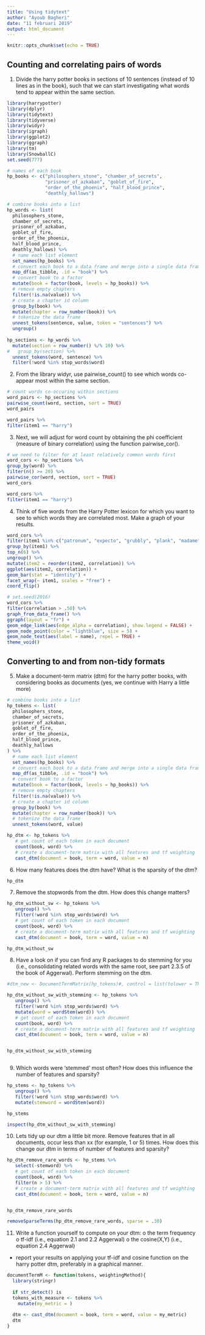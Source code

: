 ```yaml
---
title: "Using tidytext"
author: "Ayoub Bagheri"
date: "11 februari 2019"
output: html_document
---
```


```r
knitr::opts_chunk$set(echo = TRUE)
```

## Counting and correlating pairs of words

1. Divide the harry potter books in sections of 10 sentences (instead of 10 lines as in the book), such that we can start investigating what words tend to appear within the same section. 

```r
library(harrypotter)
library(dplyr)
library(tidytext)
library(tidyverse)
library(widyr)
library(igraph)
library(ggplot2)
library(ggraph)
library(tm)
library(SnowballC)
set.seed(777)
```

```r
# names of each book
hp_books <- c("philosophers_stone", "chamber_of_secrets",
              "prisoner_of_azkaban", "goblet_of_fire",
              "order_of_the_phoenix", "half_blood_prince",
              "deathly_hallows")

# combine books into a list
hp_words <- list(
  philosophers_stone,
  chamber_of_secrets,
  prisoner_of_azkaban,
  goblet_of_fire,
  order_of_the_phoenix,
  half_blood_prince,
  deathly_hallows) %>%
  # name each list element
  set_names(hp_books) %>%
  # convert each book to a data frame and merge into a single data frame
  map_df(as_tibble, .id = "book") %>%
  # convert book to a factor
  mutate(book = factor(book, levels = hp_books)) %>%
  # remove empty chapters
  filter(!is.na(value)) %>%
  # create a chapter id column
  group_by(book) %>%
  mutate(chapter = row_number(book)) %>%
  # tokenize the data frame
  unnest_tokens(sentence, value, token = "sentences") %>% 
  ungroup()
  
hp_sections <- hp_words %>%  
  mutate(section = row_number() %/% 10) %>% 
#   group_by(section) %>% 
  unnest_tokens(word, sentence) %>%
  filter(!word %in% stop_words$word)

```

2. From the library widyr, use pairwise_count() to see which words co-appear most within the same section.   

```r
# count words co-occuring within sections
word_pairs <- hp_sections %>%
pairwise_count(word, section, sort = TRUE)
word_pairs

```

```r
word_pairs %>%
filter(item1 == "harry")
```


3. Next, we will adjust for word count by obtaining the phi coefficient (measure of binary correlation) using the function pairwise_cor(). 

```r
# we need to filter for at least relatively common words first
word_cors <- hp_sections %>%
group_by(word) %>%
filter(n() >= 20) %>%
pairwise_cor(word, section, sort = TRUE)
word_cors
```

```r
word_cors %>%
filter(item1 == "harry")
```

4. Think of five words from the Harry Potter lexicon for which you want to see to which words they are correlated most. Make a graph of your results.

```r
word_cors %>%
filter(item1 %in% c("patronum", "expecto", "grubbly", "plank", "madame")) %>%
group_by(item1) %>%
top_n(6) %>%
ungroup() %>%
mutate(item2 = reorder(item2, correlation)) %>%
ggplot(aes(item2, correlation)) +
geom_bar(stat = "identity") +
facet_wrap(~ item1, scales = "free") +
coord_flip()

```

```r
# set.seed(2016)
word_cors %>%
filter(correlation > .50) %>%
graph_from_data_frame() %>%
ggraph(layout = "fr") +
geom_edge_link(aes(edge_alpha = correlation), show.legend = FALSE) +
geom_node_point(color = "lightblue", size = 5) +
geom_node_text(aes(label = name), repel = TRUE) +
theme_void()

```


## Converting to and from non-tidy formats

5. Make a document-term matrix (dtm) for the harry potter books, with considering books as documents (yes, we continue with Harry a little more)

```r
# combine books into a list
hp_tokens <- list(
  philosophers_stone,
  chamber_of_secrets,
  prisoner_of_azkaban,
  goblet_of_fire,
  order_of_the_phoenix,
  half_blood_prince,
  deathly_hallows
) %>%
  # name each list element
  set_names(hp_books) %>%
  # convert each book to a data frame and merge into a single data frame
  map_df(as_tibble, .id = "book") %>%
  # convert book to a factor
  mutate(book = factor(book, levels = hp_books)) %>%
  # remove empty chapters
  filter(!is.na(value)) %>%
  # create a chapter id column
  group_by(book) %>%
  mutate(chapter = row_number(book)) %>%
  # tokenize the data frame
  unnest_tokens(word, value)
```

```r
hp_dtm <- hp_tokens %>%
   # get count of each token in each document
   count(book, word) %>%
   # create a document-term matrix with all features and tf weighting
   cast_dtm(document = book, term = word, value = n)
```

6. How many features does the dtm have? What is the sparsity of the dtm?

```r
hp_dtm
```


7.	Remove the stopwords from the dtm. How does this change matters?

```r
hp_dtm_without_sw <- hp_tokens %>%
   ungroup() %>% 
   filter(!word %in% stop_words$word) %>% 
   # get count of each token in each document
   count(book, word) %>%
   # create a document-term matrix with all features and tf weighting
   cast_dtm(document = book, term = word, value = n)

hp_dtm_without_sw
```


8. Have a look on if you can find any R packages to do stemming for you (i.e., consolidating related words with the same root, see part 2.3.5 of the book of Aggerwal). Perform stemming on the dtm. 

```r

#dtm_new <- DocumentTermMatrix(hp_tokens)#, control = list(tolower = TRUE, removeNumbers = True, stem = TRUE))

hp_dtm_without_sw_with_stemming <- hp_tokens %>%
   ungroup() %>% 
   filter(!word %in% stop_words$word) %>%
   mutate(word = wordStem(word)) %>% 
   # get count of each token in each document
   count(book, word) %>%
   # create a document-term matrix with all features and tf weighting
   cast_dtm(document = book, term = word, value = n)


hp_dtm_without_sw_with_stemming



```


9. Which words were ‘stemmed’ most often? How does this influence the number of features and sparsity? 

```r
hp_stems <- hp_tokens %>%
   ungroup() %>% 
   filter(!word %in% stop_words$word) %>%
   mutate(stemword = wordStem(word))

hp_stems

inspect(hp_dtm_without_sw_with_stemming)

```

10.	Lets tidy up our dtm a little bit more. Remove features that in all documents, occur less than xx (for example, 1 or 5) times. How does this change our dtm in terms of number of features and sparsity?

```r
hp_dtm_remove_rare_words <- hp_stems %>%
   select(-stemword) %>% 
   # get count of each token in each document
   count(book, word) %>%
   filter(n > 5) %>% 
   # create a document-term matrix with all features and tf weighting
   cast_dtm(document = book, term = word, value = n)


hp_dtm_remove_rare_words
```

```r
removeSparseTerms(hp_dtm_remove_rare_words, sparse = .30)

```


11.	Write a function yourself to compute on your dtm: 
o	the term frequency
o	tf-idf (i.e., equation 2.1 and 2.2 Aggerwal)
o	the cosine(X,Y) (i.e., equation 2.4 Aggerwal)
-	report your results on applying your tf-idf and cosine function on the harry potter dtm, preferably in a graphical manner. 


```r
documentTermM <- function(tokens, weightingMethod){
  library(stringr)
  
  if str_detect() is
  tokens_with_measure <- tokens %>% 
    mutate(my_metric = )
    
  dtm <- cast_dtm(document = book, term = word, value = my_metric)
  dtm
}
```


